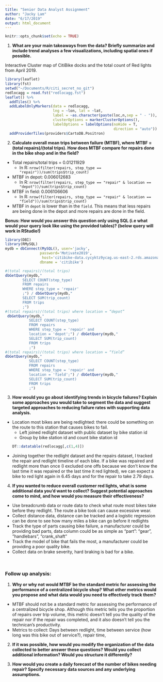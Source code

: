 ```yaml
---
title: "Senior Data Analyst Assignment"
author: "Jacky Lam"
date: "6/17/2019"
output: html_document
---
```


```r
knitr::opts_chunk$set(echo = TRUE)
```

1. <b> What are your main takeaways from the data? Briefly summarize and include trend analyses a few visualizations, including spatial ones if possible.</b>

Interactive Cluster map of CitiBike docks and the total count of Red lights from April 2019.

```r
library(leaflet)
library(fst)
setwd("~/Documents/R/citi_secret_no_git")
redlocagg = read.fst("redlocagg.fst")
leaflet() %>% 
  addTiles() %>%
  addLabelOnlyMarkers(data = redlocagg,
                      lng = ~lon, lat = ~lat,
                      label = ~as.character(paste(loc,n,sep = " - ")),
                      clusterOptions = markerClusterOptions(),
                      labelOptions = labelOptions(noHide = T,
                                                  direction = "auto")) %>%
  addProviderTiles(providers$CartoDB.Positron)

```

2. <b>Calculate overall mean trips between failure (MTBF), where MTBF = (total repairs)/(total trips). How does MTBF compare for repairs done in the bike shop and in the field?  </b>

* Total repairs/total trips = 0.01211929
  + In R: ```nrow(filter(repairs, step_type == "repair"))/sum(trips$trip_count)```
* MTBF in depot: 0.006012683
  + In R: ```nrow(filter(repairs, step_type == "repair" & location == "depot"))/sum(trips$trip_count)```
* MTBF in field: 0.006106606
  + In R: ```nrow(filter(repairs, step_type == "repair" & location == "field"))/sum(trips$trip_count)```
* MTBF in ```depot``` is lower than in the ```field```. This means that less repairs are being done in the depot and more repairs are done in the field.

<b>Bonus: How would you answer this question only using SQL (i.e what would your query look like using the provided tables)? (below query will work in RStudio!) </b>

```r
library(DBI)
library(RMySQL)
mydb = dbConnect(MySQL(), user='jacky',
             	password='Motivate2019',
                 host='citibike-data.cycyktz9ycag.us-east-2.rds.amazonaws.com', port = 3306,
             	dbname = 'citibike')

#(total repairs)/(total trips)
dbGetQuery(mydb,"
       	SELECT COUNT(step_type)
       	FROM repairs
       	WHERE step_type = 'repair'
       	;") / dbGetQuery(mydb,"
       	SELECT SUM(trip_count)
       	FROM trips
       	;")
#(total repairs)/(total trips) where location = “depot”
 dbGetQuery(mydb,"
           SELECT COUNT(step_type)
           FROM repairs
           WHERE step_type = 'repair' and
           location = 'depot';") / dbGetQuery(mydb,"
           SELECT SUM(trip_count)
           FROM trips
           ;")
#(total repairs)/(total trips) where location = “field”
dbGetQuery(mydb,"
           SELECT COUNT(step_type)
           FROM repairs
           WHERE step_type = 'repair' and
           location = 'field';") / dbGetQuery(mydb,"
           SELECT SUM(trip_count)
           FROM trips
           ;")
```
3. <b>How would you go about identifying trends in bicycle failures? Explain some approaches you would take to segment the data and suggest targeted approaches to reducing failure rates with supporting data analysis. </b>

* Location most bikes are being redlighted: there could be something on the route to this station that causes bikes to fail.
  + Left joined redlight dataset with public dataset by bike station id
  + Group by bike station id and count bike station id
```r
DT::datatable(redlocagg[,c(1,4)])
```
* Joining together the redlight dataset and the repairs dataset, I tracked the repair and redlight timeline of each bike.  If a bike was repaired and redlight more than once (I excluded one offs because we don’t know the last time it was repaired or the last time it red lighted), we can expect a bike to red light again in 6.45 days and for the repair to take 2.79 days.


4. <b>If you wanted to reduce overall customer red lights, what is some additional data you'd want to collect? Suggest potential approaches come to mind, and how would you measure their effectiveness? </b>
* Use breadcrumb data or route data to check what route most bikes take before they redlight. The route a bike took can cause excessive wear.
* Collect distance data, distance can be tracked and a logistic regression can be done to see how many miles a bike can go before it redlights
* Track the type of parts causing bike failure, a manufacturer could be providing bad parts, data column could be as simple as “part”: “gear”, ”handlebars”, ”crank_shaft”
* Track the model of bike that fails the most, a manufacturer could be providing a poor quality bike.
* Collect data on brake severity, hard braking is bad for a bike.

<br>

### <b>Follow up analysis:</b>


1. <b>Why or why not would MTBF be the standard metric for assessing the performance of a centralized bicycle shop? What other metrics would you propose and what data would you need to effectively track them? </b>
* MTBF should not be a standard metric for assessing the performance of a centralized bicycle shop. Although this metric tells you the proportion of repairs over trip volume, this metric doesn’t tell you the quality of the repair nor if the repair was completed, and it also doesn’t tell you the technican’s productivity.
* Metrics to collect: Days between redlight, time between service (how long was this bike out of service?), repair time, 

2. <b>If it was possible, how would you modify the organization of the data collected to better answer these questions? Would you collect additional information? Would you structure it differently?</b>

3. <b>How would you create a daily forecast of the number of bikes needing repair? Specify necessary data sources and any underlying assumptions.</b>

